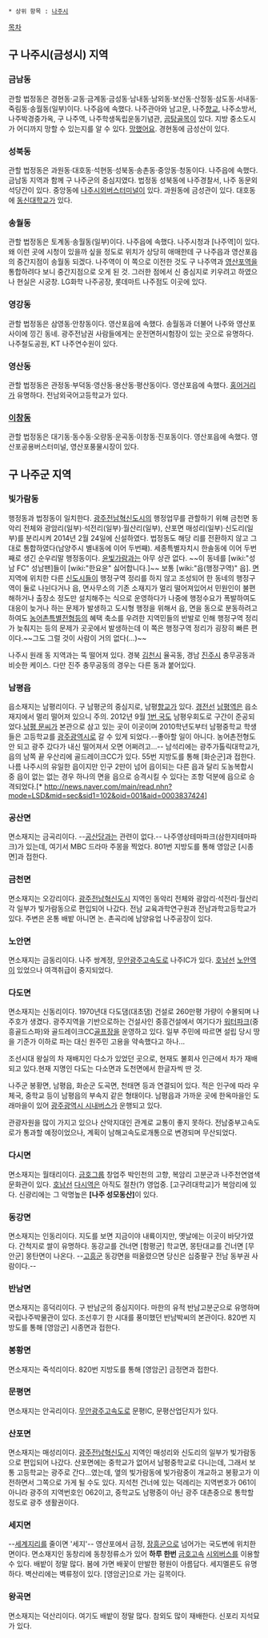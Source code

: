  * 상위 항목 : [[나주시]]

[[목차]]
== 구 나주시(금성시) 지역 ==
=== '''금남동''' ===
관할 법정동은 경현동·교동·금계동·금성동·남내동·남외동·보산동·산정동·삼도동·서내동·죽림동·송월동(일부)이다. 나주읍에 속했다. 나주관아와 남고문, 나주[[향교]], 나주소방서, 나주박경중가옥, 구 나주역, 나주학생독립운동기념관, [[곰탕]]골목이 있다. 지방 중소도시가 어디까지 망할 수 있는지를 알 수 있다. [[망했어요]]. 경현동에 금성산이 있다.

=== '''성북동''' ===
관할 법정동은 과원동·대호동·석현동·성북동·송촌동·중앙동·청동이다. 나주읍에 속했다. 금남동 지역과 함께 구 나주군의 중심지였다. 법정동 성북동에 나주경찰서, 나주 동문외석당간이 있다. 중앙동에 [[나주시외버스터미널]]이 있다. 과원동에 금성관이 있다. 대호동에 [[동신대학교]]가 있다.

=== '''송월동''' ===
관할 법정동은 토계동·송월동(일부)이다. 나주읍에 속했다. 나주시청과 [나주역]이 있다. 왜 이런 곳에 시청이 있을까 싶을 정도로 위치가 상당히 애매한데 구 나주읍과 영산포읍의 중간지점이 송월동 되겠다. 나주역이 이 쪽으로 이전한 것도 구 나주역과 [[영산포역]]을 통합하려다 보니 중간지점으로 오게 된 것. 그러한 점에서 신 중심지로 키우려고 하였으나 현실은 시궁창. LG화학 나주공장, 롯데마트 나주점도 이곳에 있다.

=== '''영강동''' ===
관할 법정동은 삼영동·안창동이다. 영산포읍에 속했다. 송월동과 더불어 나주와 영산포 사이에 낑긴 동네. 광주전남권 사람들에게는 운전면허시험장이 있는 곳으로 유명하다. 나주철도공원, KT 나주연수원이 있다.

=== '''영산동''' ===
관할 법정동은 관정동·부덕동·영산동·용산동·평산동이다. 영산포읍에 속했다. [[홍어]]거리가 유명하다. 전남외국어고등학교가 있다.

=== '''[[이창동]]''' ===
관할 법정동은 대기동·동수동·오량동·운곡동·이창동·진포동이다. 영산포읍에 속했다. 영산포공용버스터미널, 영산포풍물시장이 있다.

== 구 나주군 지역 ==
=== '''빛가람동''' ===
행정동과 법정동이 일치한다. [[광주전남혁신도시]]의 행정업무를 관할하기 위해 금천면 동악리 전체와 광암리(일부)·석전리(일부)·월산리(일부), 산포면 매성리(일부)·신도리(일부)를 분리시켜 2014년 2월 24일에 신설하였다. 법정동도 해당 리를 전환하지 않고 그대로 통합하였다(남양주시 별내동에 이어 두번째). 세종특별자치시 한솔동에 이어 두번째로 생긴 순우리말 행정동이다. [[윤빛가람]]과는 아무 상관 없다. ~~이 동네를 [wiki:"성남 FC" 성남팬]들이 [wiki:"한요윤" 싫어합니다.]~~ 보통 [wiki:"읍(행정구역)" 읍]. [[면]] 지역에 위치한 다른 [[신도시]]들이 행정구역 정리를 하지 않고 조성되어 한 동네의 행정구역이 둘로 나뉜다거나 읍, 면사무소의 기존 소재지가 멀리 떨어져있어서 민원인이 불편해하거나 출장소 정도만 설치해주는 식으로 운영하다가 나중에 행정수요가 폭발하여도 대응이 늦거나 하는 문제가 발생하고 도시형 행정을 위해서 읍, 면을 동으로 분동하려고 하여도 [[농어촌특별전형]]등의 혜택 축소를 우려한 지역민들의 반발로 인해 행정구역 정리가 늦춰지는 등의 문제가 곳곳에서 발생하는데 이 쪽은 행정구역 정리가 굉장히 빠른 편이다.~~그도 그럴 것이 사람이 거의 없다(...)~~

나주시 원래 동 지역과는 뚝 떨어져 있다. 경북 [[김천시]] 율곡동, 경남 [[진주시]] 충무공동과 비슷한 케이스. 다만 진주 충무공동의 경우는 다른 동과 붙어있다.
=== '''남평읍''' ===
읍소재지는 남평리이다. 구 남평군의 중심지로, 남평[[향교]]가 있다. [[경전선]] [[남평역]]은 읍소재지에서 멀리 떨어져 있으니 주의. 2012년 9월 [[1번 국도]] 남평우회도로 구간이 준공되었다.[[남평 문씨]]가 본관으로 삼고 있는 곳이 이곳이며 2010학년도부터 남평중학교 학생들은 고등학교를 [[광주광역시]]로 갈 수 있게 되었다.--좋아할 일이 아니다. 농어촌전형도 안 되고 광주 갔다가 내신 떨어져서 오면 어쩌려고...-- 남석리에는 광주가톨릭대학교가, 읍의 남쪽 끝 우산리에 골드레이크CC가 있다. 55번 지방도를 통해 [화순군]과 접한다. 나름 나주시의 유일한 읍이지만 인구 2만이 넘어 읍이되는 다른 읍과 달리 도농복합시 중 읍이 없는 없는 경우 하나의 면을 읍으로 승격시킬 수 있다는 조항 덕분에 읍으로 승격되었다.[* http://news.naver.com/main/read.nhn?mode=LSD&mid=sec&sid1=102&oid=001&aid=0003837424]

=== '''공산면''' ===
면소재지는 금곡리이다. --[[공산당]]과는 관련이 없다.-- 나주영상테마파크(삼한지테마파크)가 있는데, 여기서 MBC 드라마 주몽을 찍었다. 801번 지방도를 통해 영암군 [시종면]과 접한다.

=== '''금천면''' ===
면소재지는 오강리이다. [[광주전남혁신도시]] 지역인 동악리 전체와 광암리·석전리·월산리 각 일부가 빛가람동으로 편입되어 나갔다. 전남 교육과학연구원과 전남과학고등학교가 있다. 주변은 온통 배밭 아니면 논. 촌곡리에 남양유업 나주공장이 있다.

=== '''노안면''' ===
면소재지는 금동리이다. 나주 쌍계정, [[무안광주고속도로]] 나주IC가 있다. [[호남선]] [[노안역]]이 있었으나 여객취급이 중지되었다.

=== '''다도면''' ===
면소재지는 신동리이다. 1970년대 다도댐(대초댐) 건설로 260만평 가량이 수몰되며 나주호가 생겼다. 광주지역을 기반으로하는 건설사인 중흥건설에서 여기다가 [[워터파크]](중흥골드스파)와 골드레이크CC[[골프장]]을 운영하고 있다. 일부 주민에 따르면 설립 당시 땅을 기준가 이하로 파는 대신 원주민 고용을 약속했다고 하나...

조선시대 왕실의 차 재배지인 다소가 있었던 곳으로, 현재도 불회사 인근에서 차가 재배되고 있다.현재 지명인 다도는 다소면과 도천면에서 한글자씩 딴 것.

나주군 봉황면, 남평읍, 화순군 도곡면, 천태면 등과 연결되어 있다. 적은 인구에 따라 우체국, 중학교 등이 남평읍의 부속지 같은 형태이다.
남평읍과 가까운 곳에 한옥마을인 도래마을이 있어 [[광주광역시 시내버스]]가 운행되고 있다.

관광자원을 많이 가지고 있으나 산악지대인 관계로 교통이 좋지 못하다. 전남중부고속도로가 통과할 예정이었으나, 계획이 남해고속도로개통으로 변경되며 무산되었다.



=== '''다시면''' ===
면소재지는 월태리이다. [[금호그룹]] 창업주 박인천의 고향, 복암리 고분군과 나주천연염색문화관이 있다. [[호남선]] [[다시역]]은 아직도 절찬(?) 영업중. [고구려대학교]가 복암리에 있다. 신광리에는 그 악명높은 '''[나주 성모동산]'''이 있다.

=== '''동강면''' ===
면소재지는 인동리이다. 지도를 보면 지금이야 내륙이지만, 옛날에는 이곳이 바닷가였다. 간척지로 쌀이 유명하다. 동강교를 건너면 [함평군] 학교면, 몽탄대교를 건너면 [무안군] 몽탄면이 나온다. --[[고흥군]] 동강면을 떠올렸으면 당신은 십중팔구 전남 동부권 사람이다.--

=== '''반남면''' ===
면소재지는 흥덕리이다. 구 반남군의 중심지이다. 마한의 유적 반남고분군으로 유명하며 국립나주박물관이 있다. 조선후기 한 시대를 풍미했던 반남박씨의 본관이다. 820번 지방도를 통해 [영암군] 시종면과 접한다.

=== '''봉황면''' ===
면소재지는 죽석리이다. 820번 지방도를 통해 [영암군] 금정면과 접한다.

=== '''문평면''' ===
면소재지는 안곡리이다. [[무안광주고속도로]] 문평IC, 문평산업단지가 있다.

=== '''산포면''' ===
면소재지는 매성리이다. [[광주전남혁신도시]] 지역인 매성리와 신도리의 일부가 빛가람동으로 편입되어 나갔다. 산포면에는 중학교가 없어서 남평중학교로 다니는데, 그래서 보통 고등학교는 광주로 간다...였는데, 옆의 빛가람동에 빛가람중이 개교하고 봉황고가 이전하면서 그쪽으로 가게 될 수도 있다. 지석천 건너에 있는 덕례리는 지역번호가 061이 아니라 광주의 지역번호인 062이고, 중학교도 남평중이 아닌 광주 대촌중으로 통학할 정도로 광주 생활권이다.

=== '''세지면''' ===
--[[세계지리]]를 줄이면 '세지'--
영산포에서 금정, [[장흥군]]으로 넘어가는 국도변에 위치한 면이다. 면소재지인 동창리에 동창정류소가 있어 '''하루 한번''' [[금호고속]] [[시외버스]]를 이용할 수 있다. 배밭이 정말 많다. 봄에 가면 배꽃이 만발한 평원이 아름답다. 세지멜론도 유명하다. 벽산리에는 벽류정이 있다. [영암군]으로 가는 길목이다.

=== '''왕곡면''' ===
면소재지는 덕산리이다. 여기도 배밭이 정말 많다. 참외도 많이 재배한다. 신포리 지석묘가 있다.
